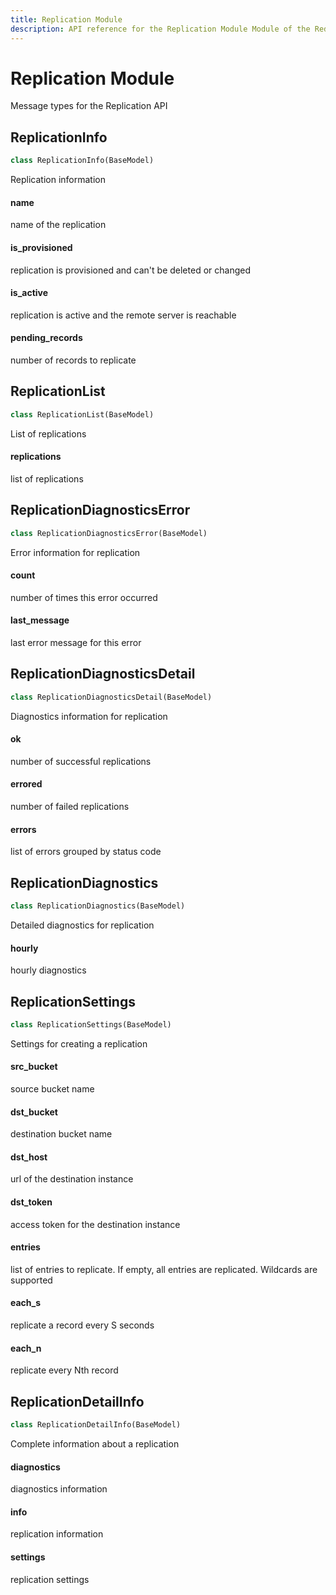 ```yaml
---
title: Replication Module
description: API reference for the Replication Module Module of the ReductStore Client SDK for Python.
---
```


<head>
  <link
    rel="canonical"
    href="https://www.reduct.store/docs/sdk/py/msg/replication"
  />
</head>

# Replication Module

<a id="reduct.msg.replication"></a>

Message types for the Replication API

<a id="reduct.msg.replication.ReplicationInfo"></a>

## ReplicationInfo

```python
class ReplicationInfo(BaseModel)
```

Replication information

<a id="reduct.msg.replication.ReplicationInfo.name"></a>

#### name

name of the replication

<a id="reduct.msg.replication.ReplicationInfo.is_provisioned"></a>

#### is_provisioned

replication is provisioned and can't be deleted or changed

<a id="reduct.msg.replication.ReplicationInfo.is_active"></a>

#### is_active

replication is active and the remote server is reachable

<a id="reduct.msg.replication.ReplicationInfo.pending_records"></a>

#### pending_records

number of records to replicate

<a id="reduct.msg.replication.ReplicationList"></a>

## ReplicationList

```python
class ReplicationList(BaseModel)
```

List of replications

<a id="reduct.msg.replication.ReplicationList.replications"></a>

#### replications

list of replications

<a id="reduct.msg.replication.ReplicationDiagnosticsError"></a>

## ReplicationDiagnosticsError

```python
class ReplicationDiagnosticsError(BaseModel)
```

Error information for replication

<a id="reduct.msg.replication.ReplicationDiagnosticsError.count"></a>

#### count

number of times this error occurred

<a id="reduct.msg.replication.ReplicationDiagnosticsError.last_message"></a>

#### last_message

last error message for this error

<a id="reduct.msg.replication.ReplicationDiagnosticsDetail"></a>

## ReplicationDiagnosticsDetail

```python
class ReplicationDiagnosticsDetail(BaseModel)
```

Diagnostics information for replication

<a id="reduct.msg.replication.ReplicationDiagnosticsDetail.ok"></a>

#### ok

number of successful replications

<a id="reduct.msg.replication.ReplicationDiagnosticsDetail.errored"></a>

#### errored

number of failed replications

<a id="reduct.msg.replication.ReplicationDiagnosticsDetail.errors"></a>

#### errors

list of errors grouped by status code

<a id="reduct.msg.replication.ReplicationDiagnostics"></a>

## ReplicationDiagnostics

```python
class ReplicationDiagnostics(BaseModel)
```

Detailed diagnostics for replication

<a id="reduct.msg.replication.ReplicationDiagnostics.hourly"></a>

#### hourly

hourly diagnostics

<a id="reduct.msg.replication.ReplicationSettings"></a>

## ReplicationSettings

```python
class ReplicationSettings(BaseModel)
```

Settings for creating a replication

<a id="reduct.msg.replication.ReplicationSettings.src_bucket"></a>

#### src_bucket

source bucket name

<a id="reduct.msg.replication.ReplicationSettings.dst_bucket"></a>

#### dst_bucket

destination bucket name

<a id="reduct.msg.replication.ReplicationSettings.dst_host"></a>

#### dst_host

url of the destination instance

<a id="reduct.msg.replication.ReplicationSettings.dst_token"></a>

#### dst_token

access token for the destination instance

<a id="reduct.msg.replication.ReplicationSettings.entries"></a>

#### entries

list of entries to replicate. If empty, all entries are replicated.
Wildcards are supported

<a id="reduct.msg.replication.ReplicationSettings.each_s"></a>

#### each_s

replicate a record every S seconds

<a id="reduct.msg.replication.ReplicationSettings.each_n"></a>

#### each_n

replicate every Nth record

<a id="reduct.msg.replication.ReplicationDetailInfo"></a>

## ReplicationDetailInfo

```python
class ReplicationDetailInfo(BaseModel)
```

Complete information about a replication

<a id="reduct.msg.replication.ReplicationDetailInfo.diagnostics"></a>

#### diagnostics

diagnostics information

<a id="reduct.msg.replication.ReplicationDetailInfo.info"></a>

#### info

replication information

<a id="reduct.msg.replication.ReplicationDetailInfo.settings"></a>

#### settings

replication settings
